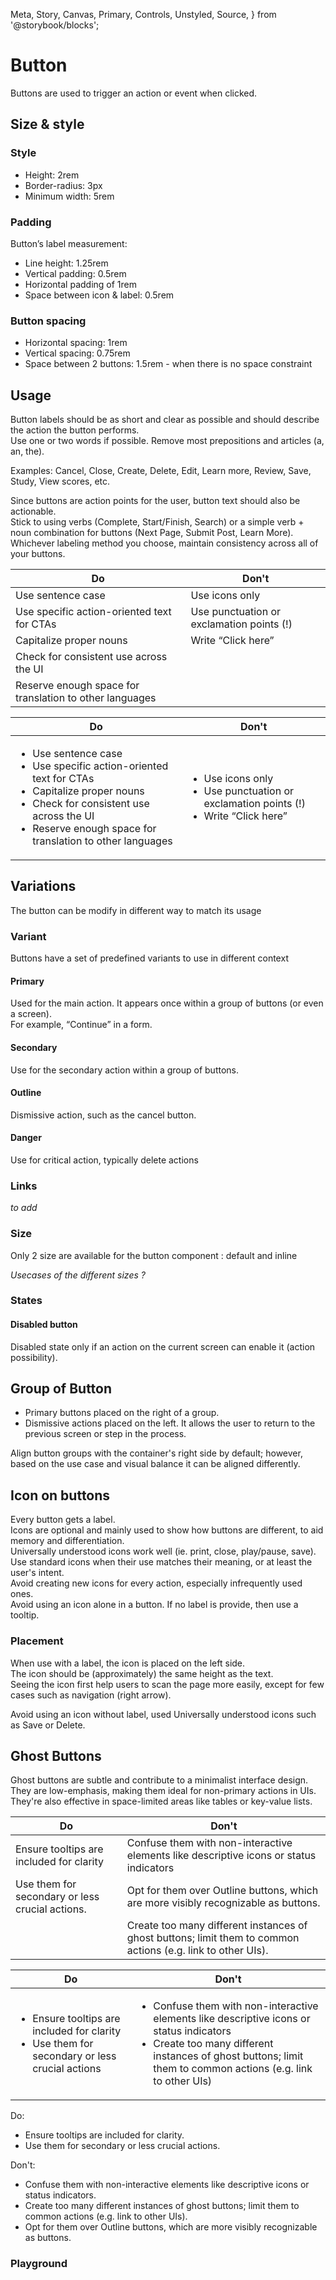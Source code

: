   Meta,
  Story,
  Canvas,
  Primary,
  Controls,
  Unstyled,
  Source,
} from '@storybook/blocks';


<Meta title="Guideline" of={ButtonStories} />

# Button

<Unstyled>
  <Canvas of={ButtonStories.IconButtonWithTooltip} sourceState="none" />
</Unstyled>

Buttons are used to trigger an action or event when clicked.

## Size & style

### Style

- Height: 2rem
- Border-radius: 3px
- Minimum width: 5rem

### Padding

Button’s label measurement:

- Line height: 1.25rem
- Vertical padding: 0.5rem
- Horizontal padding of 1rem
- Space between icon & label: 0.5rem

### Button spacing

- Horizontal spacing: 1rem
- Vertical spacing: 0.75rem
- Space between 2 buttons: 1.5rem - when there is no space constraint

## Usage

Button labels should be as short and clear as possible and should describe the action the button performs.\
Use one or two words if possible. Remove most prepositions and articles (a, an, the).

Examples: Cancel, Close, Create, Delete, Edit, Learn more, Review, Save, Study, View scores, etc.

Since buttons are action points for the user, button text should also be actionable. \
Stick to using verbs (Complete, Start/Finish, Search) or a simple verb + noun combination for buttons (Next Page, Submit Post, Learn More). \
Whichever labeling method you choose, maintain consistency across all of your buttons.

| Do                                                      | Don't                                     |
| ------------------------------------------------------- | ----------------------------------------- |
| Use sentence case                                       | Use icons only                            |
| Use specific action-oriented text for CTAs              | Use punctuation or exclamation points (!) |
| Capitalize proper nouns                                 | Write “Click here”                        |
| Check for consistent use across the UI                  |                                           |
| Reserve enough space for translation to other languages |                                           |

| Do                                                                                                                                                                                                                                    | Don't                                                                                                         |
| ------------------------------------------------------------------------------------------------------------------------------------------------------------------------------------------------------------------------------------- | ------------------------------------------------------------------------------------------------------------- |
| <ul><li>Use sentence case</li><li>Use specific action-oriented text for CTAs</li><li>Capitalize proper nouns</li><li>Check for consistent use across the UI</li><li>Reserve enough space for translation to other languages</li></ul> | <ul><li>Use icons only</li><li>Use punctuation or exclamation points (!)</li><li>Write “Click here”</li></ul> |

## Variations

The button can be modify in different way to match its usage

### Variant

Buttons have a set of predefined variants to use in different context

<Story of={ButtonStories.DefaultButtons} />

#### Primary

Used for the main action. It appears once within a group of buttons (or even a screen).  
For example, “Continue” in a form.

<Story of={ButtonStories.Primary} />

#### Secondary

Use for the secondary action within a group of buttons.

<Story of={ButtonStories.Secondary} />

#### Outline

Dismissive action, such as the cancel button.

<Story of={ButtonStories.Outline} />

#### Danger

Use for critical action, typically delete actions

<Story of={ButtonStories.Danger} />

### Links

_to add_

### Size

Only 2 size are available for the button component : default and inline

_Usecases of the different sizes ?_

<Story of={ButtonStories.ButtonSizes} />

### States

#### Disabled button

Disabled state only if an action on the current screen can enable it (action possibility).

<Story of={ButtonStories.ButtonDisabled} />

## Group of Button

- Primary buttons placed on the right of a group.
- Dismissive actions placed on the left. It allows the user to return to the previous screen or step in the process.

Align button groups with the container's right side by default; however, based on the use case and visual balance it can be aligned differently.

<Story of={ButtonStories.SimpleForm} />

## Icon on buttons

Every button gets a label.\
Icons are optional and mainly used to show how buttons are different, to aid memory and differentiation.\
Universally understood icons work well (ie. print, close, play/pause, save).\
Use standard icons when their use matches their meaning, or at least the user's intent.\
Avoid creating new icons for every action, especially infrequently used ones.\
Avoid using an icon alone in a button. If no label is provide, then use a tooltip.

### Placement

When use with a label, the icon is placed on the left side.\
The icon should be (approximately) the same height as the text.  
Seeing the icon first help users to scan the page more easily, except for few cases such as navigation (right arrow).

<Story of={ButtonStories.ButtonsWithIcon} />

Avoid using an icon without label, used Universally understood icons such as Save or Delete.

<Canvas of={ButtonStories.IconButtonWithTooltip} />

<Unstyled>
  <Story of={ButtonStories.IconButtonWithTooltip} />
</Unstyled>

## Ghost Buttons

Ghost buttons are subtle and contribute to a minimalist interface design.  
They are low-emphasis, making them ideal for non-primary actions in UIs.  
They're also effective in space-limited areas like tables or key-value lists.

| Do                                              | Don't                                                                                                        |
| ----------------------------------------------- | ------------------------------------------------------------------------------------------------------------ |
| Ensure tooltips are included for clarity        | Confuse them with non-interactive elements like descriptive icons or status indicators                       |
| Use them for secondary or less crucial actions. | Opt for them over Outline buttons, which are more visibly recognizable as buttons.                           |
|                                                 | Create too many different instances of ghost buttons; limit them to common actions (e.g. link to other UIs). |

| Do                                                                                                                | Don't                                                                                                                                                                                                                        |
| ----------------------------------------------------------------------------------------------------------------- | ---------------------------------------------------------------------------------------------------------------------------------------------------------------------------------------------------------------------------- |
| <ul><li>Ensure tooltips are included for clarity</li><li>Use them for secondary or less crucial actions</li></ul> | <ul><li>Confuse them with non-interactive elements like descriptive icons or status indicators</li><li>Create too many different instances of ghost buttons; limit them to common actions (e.g. link to other UIs)</li></ul> |

Do:

- Ensure tooltips are included for clarity.
- Use them for secondary or less crucial actions.

Don't:

- Confuse them with non-interactive elements like descriptive icons or status indicators.
- Create too many different instances of ghost buttons; limit them to common actions (e.g. link to other UIs).
- Opt for them over Outline buttons, which are more visibly recognizable as buttons.

<Story of={ButtonStories.GhostButtons} />

### Playground

<Canvas of={ButtonStories.Playground} withSource />

<Controls of={ButtonStories.Playground} />

